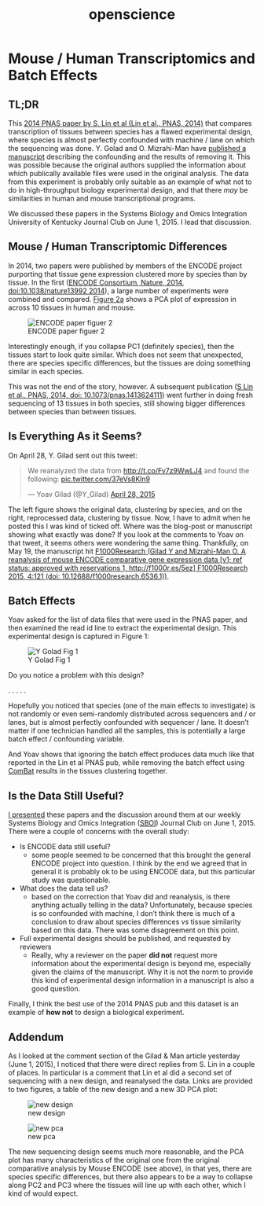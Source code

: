 % openscience

# Mouse / Human Transcriptomics and Batch Effects

## TL;DR

This [2014 PNAS paper by S. Lin et al (Lin et al., PNAS, 2014)](http://dx.doi.org/10.1073/pnas.1413624111) that compares transcription of tissues between species has a flawed experimental design, where species is almost perfectly confounded with machine / lane on which the sequencing was done. Y. Golad and O. Mizrahi-Man have [published a manuscript](http://f1000research.com/articles/4-121/v1) describing the confounding and the results of removing it. This was possible because the original authors supplied the information about which publically available files were used in the original analysis. The data from this experiment is probably only suitable as an example of what not to do in high-throughput biology experimental design, and that there *may* be similarities in human and mouse transcriptional programs.

We discussed these papers in the Systems Biology and Omics Integration University of Kentucky Journal Club on June 1, 2015. I lead that discussion.

## Mouse / Human Transcriptomic Differences

In 2014, two papers were published by members of the ENCODE project purporting that tissue gene expression clustered more by species than by tissue. In the first ([ENCODE Consortium, Nature, 2014, doi:10.1038/nature13992 2014](http://www.nature.com/nature/journal/v515/n7527/full/nature13992.html)), a large number of experiments were combined and compared. [Figure 2a](http://www.nature.com/nature/journal/v515/n7527/fig_tab/nature13992_F2.html) shows a PCA plot of expression in across 10 tissues in human and mouse.

![ENCODE paper figuer 2](http://www.nature.com/nature/journal/v515/n7527/images/nature13992-f2.jpg)

Interestingly enough, if you collapse PC1 (definitely species), then the tissues start to look quite similar. Which does not seem that unexpected, there are species specific differences, but the tissues are doing something similar in each species.

This was not the end of the story, however. A subsequent publication ([S Lin et al., PNAS, 2014, doi: 10.1073/pnas.1413624111](http://www.pnas.org/content/111/48/17224)) went further in doing fresh sequencing of 13 tissues in both species, still showing bigger differences between species than between tissues.

## Is Everything As it Seems?

On April 28, Y. Gilad sent out this tweet:

<blockquote class="twitter-tweet" lang="en"><p lang="en" dir="ltr">We reanalyzed the data from <a href="http://t.co/Fv7z9WwLJ4">http://t.co/Fv7z9WwLJ4</a> and found the following: <a href="http://t.co/37eVs8Kln9">pic.twitter.com/37eVs8Kln9</a></p>&mdash; Yoav Gilad (@Y_Gilad) <a href="https://twitter.com/Y_Gilad/status/593088451462963202">April 28, 2015</a></blockquote>
<script async src="//platform.twitter.com/widgets.js" charset="utf-8"></script>

The left figure shows the original data, clustering by species, and on the right, reprocessed data, clustering by tissue. Now, I have to admit when he posted this I was kind of ticked off. Where was the blog-post or manuscript showing what exactly was done? If you look at the comments to Yoav on that tweet, it seems others were wondering the same thing. Thankfully, on May 19, the manuscript hit [F1000Research (Gilad Y and Mizrahi-Man O. A reanalysis of mouse ENCODE comparative gene expression data [v1; ref status: approved with reservations 1, http://f1000r.es/5ez] F1000Research 2015, 4:121 (doi: 10.12688/f1000research.6536.1))](http://f1000research.com/articles/4-121/v1).

## Batch Effects

Yoav asked for the list of data files that were used in the PNAS paper, and then examined the read id line to extract the experimental design. This experimental design is captured in Figure 1:

![Y Golad Fig 1](https://f1000researchdata.s3.amazonaws.com/manuscripts/7019/9f5f4330-d81d-46b8-9a3f-d8cb7aaf577e_figure1.gif)

Do you notice a problem with this design?

. 
.
.
.
.

Hopefully you noticed that species (one of the main effects to investigate) is not randomly or even semi-randomly distributed across sequencers and / or lanes, but is almost perfectly confounded with sequencer / lane. It doesn't matter if one technician handled all the samples, this is potentially a large batch effect / confounding variable. 

And Yoav shows that ignoring the batch effect produces data much like that reported in the Lin et al PNAS pub, while removing the batch effect using [ComBat](http://bioinformatics.oxfordjournals.org/content/28/6/882) results in the tissues clustering together.

## Is the Data Still Useful?

[I presented](https://docs.google.com/presentation/d/1_yA8RHdfodOV-5IoR-yb317KwaWgXFAvJntaIm8HYaU/edit?usp=sharing) these papers and the discussion around them at our weekly Systems Biology and Omics Integration ([SBOI](http://sboi.bioinformatics.uky.edu)) Journal Club on June 1, 2015. There were a couple of concerns with the overall study:

* Is ENCODE data still useful?
  * some people seemed to be concerned that this brought the general ENCODE project into question. I think by the end we agreed that in general it is probably ok to be using ENCODE data, but this particular study was questionable.
* What does the data tell us?
  * based on the correction that Yoav did and reanalysis, is there anything actually telling in the data? Unfortunately, because species is so confounded with machine, I don't think there is much of a conclusion to draw about species differences *vs* tissue similarity based on this data. There was some disagreement on this point.
* Full experimental designs should be published, and requested by reviewers
  * Really, why a reviewer on the paper **did not** request more information about the experimental design is beyond me, especially given the claims of the manuscript. Why it is not the norm to provide this kind of experimental design information in a manuscript is also a good question. 

Finally, I think the best use of the 2014 PNAS pub and this dataset is an example of **how not** to design a biological experiment.

## <a id="addendum"></a> Addendum 

As I looked at the comment section of the Gilad & Man article yesterday (June 1, 2015), I noticed that there were direct replies from S. Lin in a couple of places. In particular is a comment that Lin et al did a second set of sequencing with a new design, and reanalysed the data. Links are provided to two figures, a table of the new design and a new 3D PCA plot:

![new design](/home/rmflight/Projects/personal/researchBlog/figure/slin_table1part2.jpg)

![new pca](/home/rmflight/Projects/personal/researchBlog/figure/slin_fig1part2.jpg)

The new sequencing design seems much more reasonable, and the PCA plot has many characteristics of the original one from the original comparative analysis by Mouse ENCODE (see above), in that yes, there are species specific differences, but there also appears to be a way to collapse along PC2 and PC3 where the tissues will line up with each other, which I kind of would expect.